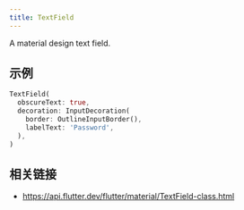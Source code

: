 ```yaml
---
title: TextField
---
```


A material design text field.

## 示例

```dart liveslice=TextField
TextField(
  obscureText: true,
  decoration: InputDecoration(
    border: OutlineInputBorder(),
    labelText: 'Password',
  ),
)
```

## 相关链接

- https://api.flutter.dev/flutter/material/TextField-class.html

